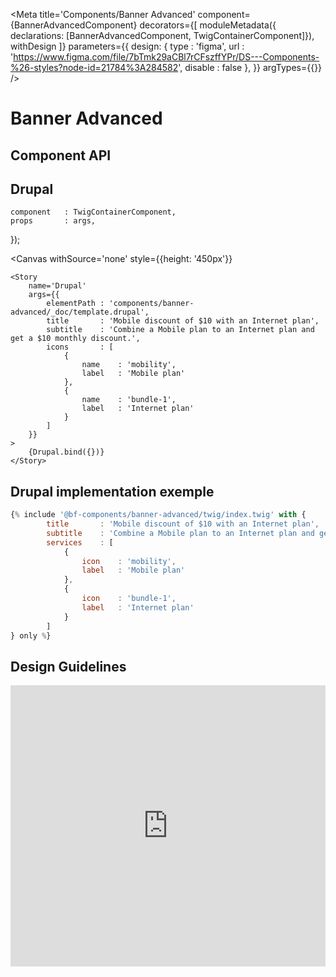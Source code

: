 
<Meta
    title='Components/Banner Advanced'
    component={BannerAdvancedComponent}
    decorators={[
        moduleMetadata({ declarations: [BannerAdvancedComponent, TwigContainerComponent]}),
        withDesign
    ]}
    parameters={{
        design: {
            type    : 'figma',
            url     : 'https://www.figma.com/file/7bTmk29aCBl7rCFszffYPr/DS---Components-%26-styles?node-id=21784%3A284582',
            disable : false
        },
    }}
    argTypes={{}}
/>

# Banner Advanced

## Component API

<ArgsTable of={BannerAdvancedComponent} />


## Drupal

    component   : TwigContainerComponent,
    props       : args,
});

<Canvas
    withSource='none'
    style={{height: '450px'}}
>
    <Story
        name='Drupal'
        args={{
            elementPath : 'components/banner-advanced/_doc/template.drupal',
            title       : 'Mobile discount of $10 with an Internet plan',
            subtitle    : 'Combine a Mobile plan to an Internet plan and get a $10 monthly discount.',
            icons       : [
                {
                    name    : 'mobility',
                    label   : 'Mobile plan'
                },
                {
                    name    : 'bundle-1',
                    label   : 'Internet plan'
                }
            ]
        }}
    >
        {Drupal.bind({})}
    </Story>
</Canvas>


## Drupal implementation exemple

```jsx
{% include '@bf-components/banner-advanced/twig/index.twig' with {
        title       : 'Mobile discount of $10 with an Internet plan',
        subtitle    : 'Combine a Mobile plan to an Internet plan and get a $10 monthly discount.',
        services    : [
            {
                icon    : 'mobility',
                label   : 'Mobile plan'
            },
            {
                icon    : 'bundle-1',
                label   : 'Internet plan'
            }
        ]
} only %}
```


## Design Guidelines

<iframe width='100%' height='450' src='https://www.figma.com/embed?embed_host=share&url=https%3A%2F%2Fwww.figma.com%2Ffile%2F7bTmk29aCBl7rCFszffYPr%2FDS---Components-%26-styles%3Fnode-id%3D21784%3A284582' frameBorder='0' allowFullScreen></iframe>
